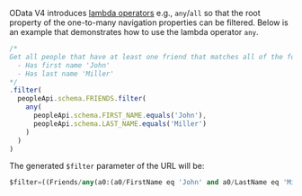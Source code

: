 OData V4 introduces [lambda operators](http://docs.oasis-open.org/odata/odata/v4.01/odata-v4.01-part2-url-conventions.html#sec_LambdaOperators) e.g., `any`/`all` so that the root property of the one-to-many navigation properties can be filtered.
Below is an example that demonstrates how to use the lambda operator `any`.

```ts
/*
Get all people that have at least one friend that matches all of the following conditions:
  - Has first name 'John'
  - Has last name 'Miller'
*/
.filter(
  peopleApi.schema.FRIENDS.filter(
    any(
      peopleApi.schema.FIRST_NAME.equals('John'),
      peopleApi.schema.LAST_NAME.equals('Miller')
    )
  )
)
```

The generated `$filter` parameter of the URL will be:

```sql
$filter=((Friends/any(a0:(a0/FirstName eq 'John' and a0/LastName eq 'Miller'))))
```
